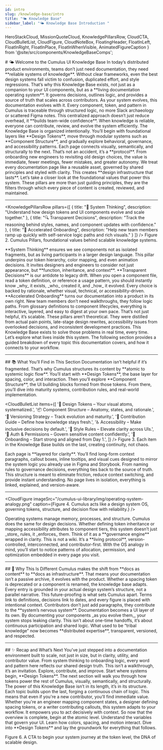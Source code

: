 ```yaml
---
id: intro
slug: /knowledge-base/intro
title: "🌤️ Knowledge Base"
sidebar_label: "🌤️ Knowledge Base Introduction "
---
```


  HeroStackCloud,
  MissionQuoteCloud,
  KnowledgePillarsRow,
  CloudCTA,
  CloudBulletList,
  CloudFigure,
  CloudNoteBox,
  FloatingHeader,
  FloatInLeft,
  FloatInRight,
  FloatInPlace,
  FloatInWhenVisible,
  AnimatedFigureCaption
} from '@site/src/components/KnowledgeBaseComps';

<FloatInPlace>
# 🌤️ Welcome to the Cumulus UI Knowledge Base
</FloatInPlace>

<MissionQuoteCloud quote="Knowledge should not live in silos. It should flow like clouds—visible, shareable, and always evolving." author="Cumulus Team" />

<FloatInLeft>
In today’s distributed product environments, teams don’t just need documentation, they need **reliable systems of knowledge**. Without clear frameworks, even the best design systems fall victim to confusion, duplicated effort, and style regressions. That’s why this Knowledge Base exists, not just as a companion to your UI components, but as a **living documentation operating system**. It governs decisions, outlines logic, and provides a source of truth that scales across contributors.
</FloatInLeft>

<FloatInRight>
As your system evolves, this documentation evolves with it. Every component, token, and pattern in Cumulus is traceable through structured logic, no more Slack archaeology or scattered Figma notes. This centralized approach doesn’t just reduce overhead, it **builds team-wide confidence**. When knowledge is reliable, everyone can contribute, review, and evolve the system efficiently.
</FloatInRight>

<FloatInLeft>
The Knowledge Base is organized intentionally. You’ll begin with foundational layers like **Design Tokens**, move through modular systems such as **Component Structure**, and gradually explore behavioral, governance, and accessibility patterns. Each page connects visually, semantically, and structurally to the next. That’s not an accident, it’s a **protocol**.
</FloatInLeft>

<FloatInRight>
From onboarding new engineers to revisiting old design choices, the value is immediate, fewer meetings, fewer mistakes, and greater autonomy. We treat every documentation page like a reusable asset, governed by shared principles and styled with clarity. This creates **design infrastructure that lasts**.
</FloatInRight>

<FloatInLeft>
Let’s take a closer look at the foundational values that power this system. These pillars are more than just guiding principles, they are the filters through which every piece of content is created, reviewed, and maintained.
</FloatInLeft>

---

<KnowledgePillarsRow
  pillars={[
    {
      title: "🧬 System Thinking",
      description: "Understand how design tokens and UI components evolve and scale together."
    },
    {
      title: "🔍 Transparent Decisions",
      description: "Track the reasoning behind styles, names, and component updates with confidence."
    },
    {
      title: "🚀 Accelerated Onboarding",
      description: "Help new team members ramp up quickly with self-service logic paths and rich visuals."
    }
  ]}
/>
<AnimatedFigureCaption>Figure 2. Cumulus Pillars, foundational values behind scalable knowledge systems.</AnimatedFigureCaption>

<FloatInLeft>
**System Thinking** ensures we see components not as isolated fragments, but as living participants in a larger design language. This pillar underpins our token hierarchy, color mapping, and even animation decisions. It invites designers and engineers to consider not just appearance, but **function, inheritance, and context**.
</FloatInLeft>

<FloatInRight>
**Transparent Decisions** is our antidote to legacy drift. When you open a component file, read a token definition, or reference a usage pattern, you should instantly know _why_ it exists, _who_ created it, and _how_ it evolved. Every choice is backed by rationale, whether visual, technical, or accessibility-driven.
</FloatInRight>

<FloatInLeft>
**Accelerated Onboarding** turns our documentation into a product in its own right. New team members don’t need walkthroughs, they follow logic paths. From glossary definitions to component lifecycles, everything is interactive, layered, and easy to digest at your own pace. That’s not just helpful, it’s scalable.
</FloatInLeft>

<FloatInRight>
These pillars aren’t theoretical. They were distilled from actual pain points, late-stage design rewrites, accessibility issues from overlooked decisions, and inconsistent development practices. This Knowledge Base exists to solve those problems in real time, every time.
</FloatInRight>

<FloatInLeft>
Let’s explore what lives inside this system. The following section provides a guided breakdown of every topic this documentation covers, and how it connects to your workflow.
</FloatInLeft>

---

<FloatInWhenVisible>
## 📚 What You’ll Find in This Section
</FloatInWhenVisible>

<FloatInRight>
Documentation isn’t helpful if it’s fragmented. That’s why Cumulus structures its content by **atomic to systemic logic flow**. You’ll start with **Design Tokens**, the base layer for spacing, color, and interaction. Then you’ll explore **Component Structure**, the UI building blocks formed from those tokens. From there, you’ll dive into maturity systems, contribution rules, and real-world implementation.
</FloatInRight>

<CloudBulletList
  items={[
    '🎨 Design Tokens – Your visual atoms, systematized.',
    '📦 Component Structure – Anatomy, states, and rationale.',
    '🧪 Versioning Strategy – Track evolution and maturity.',
    '📝 Contribution Guide – Define how knowledge stays fresh.',
    '♿ Accessibility – Make inclusive decisions by default.',
    '🎯 Style Rules – Elevate clarity across UIs.',
    '🔐 Auth & Permissions – Govern sensitive content confidently.',
    '🚀 Onboarding – Start strong and aligned from Day 1.',
  ]}
/>
<AnimatedFigureCaption>Figure 3. Each item in the Knowledge Base builds on the last, creating continuity, not chaos.</AnimatedFigureCaption>

<FloatInLeft>
Each page is **layered for clarity**. You’ll find long-form context paragraphs, callout boxes, inline tooltips, and visual cues designed to mirror the system logic you already use in Figma and Storybook. From naming rules to governance decisions, everything ties back to the source of truth.
</FloatInLeft>

<FloatInRight>
This structure is meant to eliminate friction, reduce context switching, and provide instant understanding. No page lives in isolation, everything is linked, explained, and version-aware.
</FloatInRight>

---

<CloudFigure
  imageSrc="/cumulus-ui-library/img/operating-system-analogy.png"
  caption={<AnimatedFigureCaption>Figure 4. Cumulus acts like a design system OS, governing tokens, structure, and decision flow with reliability.</AnimatedFigureCaption>}
/>

<FloatInLeft>
Operating systems manage memory, processes, and structure. Cumulus does the same for design decisions. Whether defining token inheritance or mapping accessibility attributes to component tiers, this system doesn’t just _store_ rules, it _enforces_ them. Think of it as a **governance engine** wrapped in clarity.
</FloatInLeft>

<FloatInRight>
This is not a wiki. It’s a **living protocol**, version-controlled, interconnected, and contributor-first. With the OS analogy in mind, you’ll start to notice patterns of allocation, permission, and optimization embedded in every page you visit.
</FloatInRight>

---

<FloatInWhenVisible>
## 🔄 Why This Is Different
</FloatInWhenVisible>

<FloatInLeft>
Cumulus makes the shift from **docs as content** to **docs as infrastructure**. That means your documentation isn’t a passive archive, it evolves with the product. Whether a spacing token is deprecated or a component is renamed, the knowledge base adapts. Every entry is grounded in your actual design system’s structure, not a parallel narrative.
</FloatInLeft>

<FloatInRight>
This future-proofing is what sets Cumulus apart. Terms link to definitions, decisions link to dates, and every figure is placed with intentional context. Contributors don’t just add paragraphs, they contribute to the **system’s nervous system**. Documentation becomes a UI layer of its own.
</FloatInRight>



<FloatInLeft>
By documenting your components _as you evolve them_, your system stops leaking clarity. This isn't about one-time handoffs, it’s about continuous participation and shared logic.
</FloatInLeft>

<FloatInRight>
What used to be “tribal knowledge” now becomes **distributed expertise**, transparent, versioned, and respected.
</FloatInRight>

---

<FloatInWhenVisible>
## ✨ Recap and What’s Next
</FloatInWhenVisible>

<FloatInLeft>
You’ve just stepped into a documentation environment built to scale, not just in size, but in clarity, utility, and contributor value. From system thinking to onboarding logic, every word and pattern here reflects our shared design truth.
</FloatInLeft>

<FloatInRight>
This isn’t a walkthrough, it’s an invitation. Explore, contribute, and improve. Start where systems begin, **Design Tokens**. The next section will walk you through how tokens power the rest of Cumulus, visually, semantically, and structurally.
</FloatInRight>

<FloatInLeft>
The power of this Knowledge Base isn’t in its length, it’s in its structure. Each topic builds upon the last, forging a continuous chain of logic. This means that even if you're a new contributor, you’ll find immediate value.
</FloatInLeft>

<FloatInRight>
Whether you're an engineer mapping component states, a designer defining spacing tokens, or a writer contributing callouts, this system adapts to your workflow. It empowers you to act decisively with context.
</FloatInRight>

<FloatInLeft>
So now that the overview is complete, begin at the atomic level. Understand the variables that govern your UI. Learn how colors, spacing, and motion interact. Dive into **Design Tokens** and lay the groundwork for everything that follows.
</FloatInLeft>

<CloudCTA
  title="Explore the Docs, Build the Future"
  subtitle="Design systems only scale when knowledge is shareable. Let Cumulus guide the way."
  buttonText="Start with Design Tokens"
  buttonLink="/knowledge-base/design-tokens"
/>
<AnimatedFigureCaption>Figure 6. A CTA to begin your system journey at the token level, the DNA of scalable design.</AnimatedFigureCaption>
